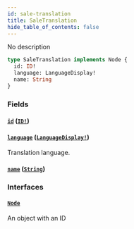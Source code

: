 ```yaml
---
id: sale-translation
title: SaleTranslation
hide_table_of_contents: false
---
```


No description

```graphql
type SaleTranslation implements Node {
  id: ID!
  language: LanguageDisplay!
  name: String
}
```

### Fields

#### [`id`](#) ([`ID!`](../../../developer/api-reference/scalars/id))

#### [`language`](#) ([`LanguageDisplay!`](../../../developer/api-reference/objects/language-display))

Translation language.

#### [`name`](#) ([`String`](../../../developer/api-reference/scalars/string))

### Interfaces

#### [`Node`](../../../developer/api-reference/interfaces/node)

An object with an ID
